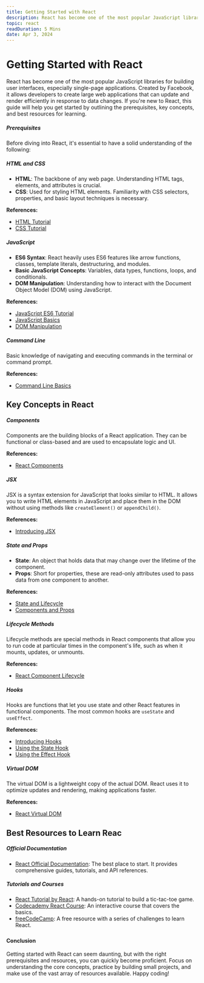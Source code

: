 ```yaml
---
title: Getting Started with React
description: React has become one of the most popular JavaScript libraries
topic: react
readDuration: 5 Mins
date: Apr 3, 2024
---
```


# **Getting Started with React**

React has become one of the most popular JavaScript libraries for building user interfaces, especially single-page applications. Created by Facebook, it allows developers to create large web applications that can update and render efficiently in response to data changes. If you're new to React, this guide will help you get started by outlining the prerequisites, key concepts, and best resources for learning.

##### **Prerequisites**

Before diving into React, it's essential to have a solid understanding of the following:

##### **HTML and CSS**

- **HTML**: The backbone of any web page. Understanding HTML tags, elements, and attributes is crucial.
- **CSS**: Used for styling HTML elements. Familiarity with CSS selectors, properties, and basic layout techniques is necessary.

**References:**

- [HTML Tutorial](https://www.w3schools.com/html/)
- [CSS Tutorial](https://www.w3schools.com/css/)

##### **JavaScript**

- **ES6 Syntax**: React heavily uses ES6 features like arrow functions, classes, template literals, destructuring, and modules.
- **Basic JavaScript Concepts**: Variables, data types, functions, loops, and conditionals.
- **DOM Manipulation**: Understanding how to interact with the Document Object Model (DOM) using JavaScript.

**References:**

- [JavaScript ES6 Tutorial](https://www.w3schools.com/js/js_es6.asp)
- [JavaScript Basics](https://developer.mozilla.org/en-US/docs/Learn/Getting_started_with_the_web/JavaScript_basics)
- [DOM Manipulation](https://www.w3schools.com/js/js_htmldom.asp)

##### **Command Line**

Basic knowledge of navigating and executing commands in the terminal or command prompt.

**References:**

- [Command Line Basics](https://www.codecademy.com/learn/learn-the-command-line)

## **Key Concepts in React**

##### **Components**

Components are the building blocks of a React application. They can be functional or class-based and are used to encapsulate logic and UI.

**References:**

- [React Components](https://reactjs.org/docs/components-and-props.html)

##### **JSX**

JSX is a syntax extension for JavaScript that looks similar to HTML. It allows you to write HTML elements in JavaScript and place them in the DOM without using methods like `createElement()` or `appendChild()`.

**References:**

- [Introducing JSX](https://reactjs.org/docs/introducing-jsx.html)

##### **State and Props**

- **State**: An object that holds data that may change over the lifetime of the component.
- **Props**: Short for properties, these are read-only attributes used to pass data from one component to another.

**References:**

- [State and Lifecycle](https://reactjs.org/docs/state-and-lifecycle.html)
- [Components and Props](https://reactjs.org/docs/components-and-props.html)

##### **Lifecycle Methods**

Lifecycle methods are special methods in React components that allow you to run code at particular times in the component's life, such as when it mounts, updates, or unmounts.

**References:**

- [React Component Lifecycle](https://reactjs.org/docs/react-component.html#the-component-lifecycle)

##### **Hooks**

Hooks are functions that let you use state and other React features in functional components. The most common hooks are `useState` and `useEffect`.

**References:**

- [Introducing Hooks](https://reactjs.org/docs/hooks-intro.html)
- [Using the State Hook](https://reactjs.org/docs/hooks-state.html)
- [Using the Effect Hook](https://reactjs.org/docs/hooks-effect.html)

##### **Virtual DOM**

The virtual DOM is a lightweight copy of the actual DOM. React uses it to optimize updates and rendering, making applications faster.

**References:**

- [React Virtual DOM](https://reactjs.org/docs/faq-internals.html#what-is-the-virtual-dom)

## **Best Resources to Learn Reac**

##### **Official Documentation**

- [React Official Documentation](https://reactjs.org/docs/getting-started.html): The best place to start. It provides comprehensive guides, tutorials, and API references.

##### **Tutorials and Courses**

- [React Tutorial by React](https://reactjs.org/tutorial/tutorial.html): A hands-on tutorial to build a tic-tac-toe game.
- [Codecademy React Course](https://www.codecademy.com/learn/react-101): An interactive course that covers the basics.
- [freeCodeCamp](https://www.freecodecamp.org/learn/front-end-libraries/react/): A free resource with a series of challenges to learn React.

#####

#### **Conclusion**

Getting started with React can seem daunting, but with the right prerequisites and resources, you can quickly become proficient. Focus on understanding the core concepts, practice by building small projects, and make use of the vast array of resources available. Happy coding!
